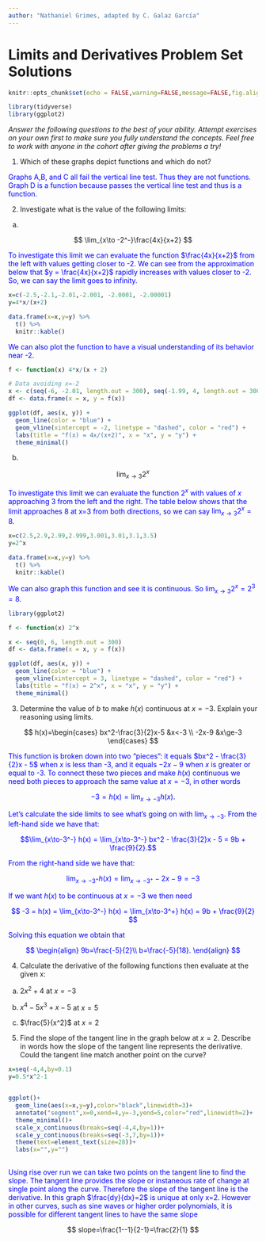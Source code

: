 ```yaml
---
author: "Nathaniel Grimes, adapted by C. Galaz García"
---
```


# Limits and Derivatives Problem Set Solutions

```r
knitr::opts_chunk$set(echo = FALSE,warning=FALSE,message=FALSE,fig.align = 'center')

library(tidyverse)
library(ggplot2)
```

*Answer the following questions to the best of your ability.  Attempt exercises on your own first to make sure you fully understand the concepts. Feel free to work with anyone in the cohort after giving the problems a try!*

1) Which of these graphs depict functions and which do not?

<span style="color:blue">
Graphs A,B, and C all fail the vertical line test. Thus they are not functions. Graph D is a function because passes the vertical line test and thus is a function.
</span>

2) Investigate what is the value of the following limits:

a)

$$
\lim_{x\to -2^-}\frac{4x}{x+2}
$$

<span style="color:blue">To investigate this limit we can evaluate the function $\frac{4x}{x+2}$ from the left with values getting closer to -2. We can see from the approximation below that  $y = \frac{4x}{x+2}$ rapidly increases with values closer to -2. So, we can say the limit goes to infinity. 
</span>

```r
x=c(-2.5,-2.1,-2.01,-2.001, -2.0001, -2.00001)
y=4*x/(x+2)

data.frame(x=x,y=y) %>% 
  t() %>% 
  knitr::kable()
```

<span style="color:blue">
We can also plot the function to have a visual understanding of its behavior near -2. 
</span>

```r
f <- function(x) 4*x/(x + 2)

# Data avoiding x=-2
x <- c(seq(-6, -2.01, length.out = 300), seq(-1.99, 4, length.out = 300))
df <- data.frame(x = x, y = f(x))

ggplot(df, aes(x, y)) +
  geom_line(color = "blue") +
  geom_vline(xintercept = -2, linetype = "dashed", color = "red") +
  labs(title = "f(x) = 4x/(x+2)", x = "x", y = "y") +
  theme_minimal()

```

b) 

$$
\lim_{x\to 3}2^x
$$

<span style="color:blue">
To investigate this limit we can evaluate the function $2^x$ with values of $x$ approaching 3 from the left and the right. The table below shows that the limit approaches 8 at x=3 from both directions, so we can say $\lim_{x\to 3}2^x=8$. 
</span>

```r
x=c(2.5,2.9,2.99,2.999,3.001,3.01,3.1,3.5)
y=2^x

data.frame(x=x,y=y) %>% 
  t() %>% 
  knitr::kable()
```

<span style="color:blue">
We can also graph this function and see it is continuous. So $\lim_{x\to 3}2^x = 2^3 = 8$.
</span>

```r
library(ggplot2)

f <- function(x) 2^x

x <- seq(0, 6, length.out = 300)
df <- data.frame(x = x, y = f(x))

ggplot(df, aes(x, y)) +
  geom_line(color = "blue") +
  geom_vline(xintercept = 3, linetype = "dashed", color = "red") +
  labs(title = "f(x) = 2^x", x = "x", y = "y") +
  theme_minimal()
```

3) Determine the value of $b$ to make $h(x)$ continuous at $x=-3$. Explain your reasoning using limits.

$$
h(x)=\begin{cases}
bx^2-\frac{3}{2}x-5 &x<-3 \\
-2x-9 &x\ge-3
\end{cases}
$$

<span style="color:blue">This function is broken down into two "pieces": it equals $bx^2 - \frac{3}{2}x - 5$ when $x$ is less than -3, and it equals $-2x-9$ when $x$ is greater or equal to -3. To connect these two pieces and make $h(x)$ continuous we need both pieces to approach the same value at $x=-3$, in other words</span>

<span style="color:blue">
$$ -3 = h(x) = \lim_{x\to-3} h(x).$$ 
</span>

<span style="color:blue">
Let's calculate the side limits to see what's going on with $\lim_{x\to-3}$. From the left-hand side we have that:
</span>

<span style="color:blue">
$$\lim_{x\to-3^-} h(x) = \lim_{x\to-3^-} bx^2 - \frac{3}{2}x - 5 = 9b + \frac{9}{2}.$$
</span>

<span style="color:blue">
From the right-hand side we have that:
</span>

<span style="color:blue">
$$
\lim_{x\to-3^+} h(x) = \lim_{x\to-3^+} -2x-9 = -3
$$
</span>

<span style="color:blue">
If we want $h(x)$ to be continuous at $x=-3$ we then need
</span>

<span style="color:blue">
$$ -3 = h(x) = \lim_{x\to-3^-} h(x) = \lim_{x\to-3^+} h(x) =  9b + \frac{9}{2} $$
</span>

<span style="color:blue">
Solving this equation we obtain that
</span>

<span style="color:blue">
$$
\begin{align}
9b=\frac{-5}{2}\\
b=\frac{-5}{18}.
\end{align}
$$
</span>

4) Calculate the derivative of the following functions then evaluate at the given x:

a) $2x^2+4$ at $x=-3$


\begin{align}
2x^2+4\\
\frac{d}{dx}=4x\\
\frac{d}{dx(3)}=4(-3)=-12
\end{align}


b) $x^4-5x^3+x-5$ at $x=5$


\begin{align}
x^4-5x^3+x-5 \\
\frac{d}{dx}=4x^3-15x^2+1 \\
4(5)^3-15(5)^2+1=126
\end{align}


c) $\frac{5}{x^2}$ at $x=2$


\begin{align}
\frac{5}{x^2}\\
\frac{d}{dx}=-10x^{-3}\\
-10(2)^{-3}=1.25
\end{align}


\pagebreak

5) Find the slope of the tangent line in the graph below at $x=2$. Describe in words how the slope of the tangent line represents the derivative. Could the tangent line match another point on the curve?

```r
x=seq(-4,4,by=0.1)
y=0.5*x^2-1


ggplot()+
  geom_line(aes(x=x,y=y),color="black",linewidth=3)+
  annotate("segment",x=0,xend=4,y=-3,yend=5,color="red",linewidth=2)+
  theme_minimal()+
  scale_x_continuous(breaks=seq(-4,4,by=1))+
  scale_y_continuous(breaks=seq(-3,7,by=1))+
  theme(text=element_text(size=28))+
  labs(x="",y="")
  
```

<span style="color:blue">Using rise over run we can take two points on the tangent line to find the slope. The tangent line provides the slope or instaneous rate of change at single point along the curve. Therefore the slope of the tangent line is the derivative. In this graph $\frac{dy}{dx}=2$ is unique at only x=2. However in other curves, such as sine waves or higher order polynomials, it is possible for different tangent lines to have the same slope
</span>

$$
slope=\frac{1--1}{2-1}=\frac{2}{1}
$$
